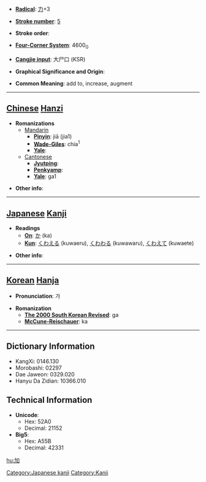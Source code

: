 * '''[[Wiktionary:Chinese radical index| Radical]]''': [[Wiktionary:Chinese radical index 力|力]]+3

* '''[[Wiktionary:Chinese total strokes index|Stroke number]]''': [[Wiktionary:Chinese total strokes index 5|5]]

* '''Stroke order''': 

* '''[[Wiktionary:Chinese four corner index|Four-Corner System]]''': 4600<sub>0</sub>

* '''[[Wiktionary:Chinese Cangjie index|Cangjie input]]''': 大尸口 (KSR)

* '''Graphical Significance and Origin''': 

* '''Common Meaning''': add to, increase, augment

----

== [[Chinese]] [[Hanzi]] ==

* '''Romanizations'''
** [[Mandarin]]
*** '''[[Pinyin]]''': jiā (jia1)
*** '''[[Wade-Giles]]''': chia<sup>1</sup>
*** '''[[Yale]]''': 
**[[Cantonese]]
***'''[[Jyutping]]''':
***'''[[Penkyamp]]''': 
***'''[[Yale]]''': ga1

* '''Other info''': 

----

== [[Japanese]] [[Kanji]] ==

* '''Readings'''
** '''[[On]]''': [[か]] (ka)
** '''[[Kun]]''': [[くわえる]] (kuwaeru), [[くわわる]] (kuwawaru), [[くわえて]] (kuwaete)

* '''Other info''':  

----

== [[Korean]] [[Hanja]] ==

* '''Pronunciation''': 가

* '''Romanization'''
** '''[[The 2000 South Korean Revised Romanization|The 2000 South Korean Revised]]''': ga
** '''[[McCune-Reischauer]]''': ka

----

== Dictionary Information ==

* KangXi: 0146.130
* Morobashi: 02297
* Dae Jaweon: 0329.020
* Hanyu Da Zidian: 10366.010

== Technical Information ==

* '''Unicode''':
** Hex: 52A0
** Decimal: 21152
* '''Big5''':
** Hex: A55B
** Decimal: 42331

[[Category:Japanese kanji]]
[[Category:Kanji]]

[[hu:加]]